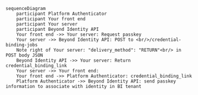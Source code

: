 ```mermaid
sequenceDiagram
    participant Platform Authenticator
    participant Your front end
    participant Your server
    participant Beyond Identity API 
    Your front end ->> Your server: Request passkey
    Your server ->> Beyond Identity API: POST to <br/>/credential-binding-jobs
    Note right of Your server: "delivery_method": "RETURN"<br/> in POST body JSON
    Beyond Identity API ->> Your server: Return credential_binding_link
    Your server ->> Your front end: 
    Your front end ->> Platform Authenticator: credential_binding_link
    Platform Authenticator ->> Beyond Identity API: send passkey information to associate with identity in BI tenant
```

